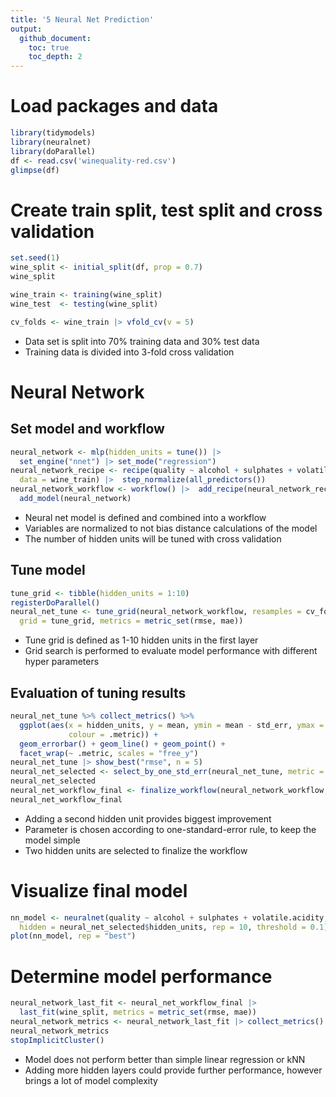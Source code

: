 ```yaml
---
title: '5 Neural Net Prediction'
output:
  github_document:
    toc: true
    toc_depth: 2
---
```


# Load packages and data
```r
library(tidymodels)
library(neuralnet)
library(doParallel)
df <- read.csv('winequality-red.csv')
glimpse(df)
```

# Create train split, test split and cross validation
```r
set.seed(1)
wine_split <- initial_split(df, prop = 0.7)
wine_split

wine_train <- training(wine_split)
wine_test  <- testing(wine_split)

cv_folds <- wine_train |> vfold_cv(v = 5)
```

- Data set is split into 70% training data and 30% test data
- Training data is divided into 3-fold cross validation

# Neural Network
## Set model and workflow
```r
neural_network <- mlp(hidden_units = tune()) |>  
  set_engine("nnet") |> set_mode("regression")
neural_network_recipe <- recipe(quality ~ alcohol + sulphates + volatile.acidity,
  data = wine_train) |>  step_normalize(all_predictors())
neural_network_workflow <- workflow() |>  add_recipe(neural_network_recipe) |>  
  add_model(neural_network)
```

- Neural net model is defined and combined into a workflow
- Variables are normalized to not bias distance calculations of the model
- The number of hidden units will be tuned with cross validation

## Tune model
```r
tune_grid <- tibble(hidden_units = 1:10)
registerDoParallel()
neural_net_tune <- tune_grid(neural_network_workflow, resamples = cv_folds,
  grid = tune_grid, metrics = metric_set(rmse, mae))
```

- Tune grid is defined as 1-10 hidden units in the first layer
- Grid search is performed to evaluate model performance with different hyper parameters

## Evaluation of tuning results
```r
neural_net_tune %>% collect_metrics() %>%
  ggplot(aes(x = hidden_units, y = mean, ymin = mean - std_err, ymax = mean + std_err, 
             colour = .metric)) +
  geom_errorbar() + geom_line() + geom_point() +
  facet_wrap(~ .metric, scales = "free_y")
neural_net_tune |> show_best("rmse", n = 5) 
neural_net_selected <- select_by_one_std_err(neural_net_tune, metric = "rmse", hidden_units)
neural_net_selected
neural_net_workflow_final <- finalize_workflow(neural_network_workflow, neural_net_selected)
neural_net_workflow_final
```

- Adding a second hidden unit provides biggest improvement
- Parameter is chosen according to one-standard-error rule, to keep the model simple
- Two hidden units are selected to finalize the workflow

# Visualize final model
```r
nn_model <- neuralnet(quality ~ alcohol + sulphates + volatile.acidity, data = wine_train, 
  hidden = neural_net_selected$hidden_units, rep = 10, threshold = 0.1) 
plot(nn_model, rep = "best")
```

# Determine model performance
```r
neural_network_last_fit <- neural_net_workflow_final |> 
  last_fit(wine_split, metrics = metric_set(rmse, mae))
neural_network_metrics <- neural_network_last_fit |> collect_metrics()
neural_network_metrics
stopImplicitCluster()
```

- Model does not perform better than simple linear regression or kNN
- Adding more hidden layers could provide further performance, however brings a lot of model complexity
